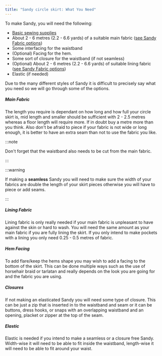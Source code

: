 ```yaml
---
title: "Sandy circle skirt: What You Need"
---
```


To make Sandy, you will need the following:

- [Basic sewing supplies](/docs/sewing/basic-sewing-supplies)
- About 2 - 6 metres (2.2 - 6.6 yards) of a suitable main fabric ([see Sandy Fabric options](/docs/designs/sandy/fabric))
- Some interfacing for the waistband
- (Optional) Facing for the hem.
- Some sort of closure for the waistband (if not seamless)
- (Optional) About 2 - 6 metres (2.2 - 6.6 yards) of suitable lining fabric ([see Sandy Fabric options](/docs/designs/sandy/fabric))
- Elastic (if needed)

Due to the many different styles of Sandy it is difficult to precisely say what you need so we will go through some of the options.

##### Main Fabric

The length you require is dependant on how long and how full your circle skirt is, mid length and smaller should be sufficient with 2 - 2.5 metres whereas a floor length will require more. If in doubt buy a metre more than you think. Also don't be afraid to piece if your fabric is not wide or long enough, it is better to have an extra seam than not to use the fabric you like.

:::note


Don't forget that the waistband also needs to be cut from the main fabric.

:::

:::warning
  

If making a **seamless** Sandy you will need to make sure the width of your fabrics are double the length of your skirt pieces otherwise you will have to piece or add seams.

:::

##### Lining Fabric

Lining fabric is only really needed if your main fabric is unpleasant to have against the skin or hard to wash. You will need the same amount as your main fabric if you are fully lining the skirt.
If you only intend to make pockets with a lining you only need 0.25 - 0.5 metres of fabric.

##### Hem Facing

To add flare/keep the hems shape you may wish to add a facing to the bottom of the skirt. This can be done multiple ways such as the use of horsehair braid or tarlatan and really depends on the look you are going for and the fabric you are using.

##### Closures

If not making an elasticated Sandy you will need some type of closure.
This can be just a zip that is inserted in to the waistband and seam or it can be buttons, dress hooks, or snaps with an overlapping waistband and an opening, placket or zipper at the top of the seam.

##### Elastic

Elastic is needed if you intend to make a seamless or a closure free Sandy. Width-wise it will need to be able to fit inside the waistband, length-wise it will need to be able to fit around your waist.

